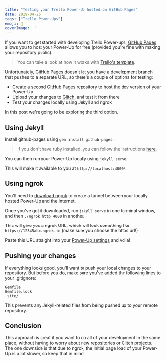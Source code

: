---
title: "Testing your Trello Power-Up hosted on GitHub Pages"
date: 2019-04-25
tags: ["Trello Power-Ups"]
emoji: 🧪
coverImage: ''
--- 

If you want to get started with developing Trello Power-ups, [GitHub Pages](https://pages.github.com/) allows you to host your Power-Up for free (provided you're fine with making your repository public).

> You can take a look at how it works with [Trello's template](https://github.com/trello/power-up-template).

Unfortunately, GitHub Pages doesn't let you have a development branch that pushes to a separate URL, so there's a couple of options for testing:

- Create a second GitHub Pages repository to host the dev version of your Power-Up
- Upload your changes to [Glitch](https://glitch.com/), and test it from there
- Test your changes locally using Jekyll and ngrok

In this post we're going to be exploring the third option.

## Using Jekyll

Install github-pages using `gem install github-pages`.

> If you don't have ruby installed, you can follow the instructions [here](https://www.ruby-lang.org/en/documentation/installation/).

You can then run your Power-Up locally using `jekyll serve`. 

This will make it available to you at `http://localhost:4000/`.

## Using ngrok

You'll need to [download ngrok](https://ngrok.com/) to create a tunnel between your locally hosted Power-Up and the internet. 

Once you've got it downloaded, run `jekyll serve` in one terminal window, and then `./ngrok http 4000` in another. 

This will give you a ngrok URL, which will look something like `https://12345abc.ngrok.io` (make sure you choose the https url!)

Paste this URL straight into your [Power-Up settings](https://trello.com/power-ups/admin/) and voila! 

## Pushing your changes

If everything looks good, you'll want to push your local changes to your repository. But before you do, make sure you've added the following lines to your .gitignore: 

```
Gemfile
Gemfile.lock
_site/
```

This prevents any Jekyll-related files from being pushed up to your remote repository.

## Conclusion

This approach is great if you want to do all of your development in the same place, without having to worry about new repositories or Glitch projects. The one downside is that due to ngrok, the initial page load of your Power-Up is a lot slower, so keep that in mind!
